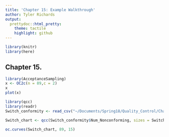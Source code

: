 ```yaml
---
title: 'Chapter 15: Example Walkthrough'
author: Tyler Richards
output:
  prettydoc::html_pretty:
    theme: tactile
    highlight: github
---
```



```r
library(knitr)
library(here)
```

## Chapter 15.

```r
library(AcceptanceSampling)
x <- OC2c(n = 89,c = 2)
x
plot(x)

library(qcc)
library(readr)
Switch_conformity <- read_csv("~/Documents/Spring18/Quality_Control/Chapter_7/Switch_conformity.csv")

Switch_chart <- qcc(Switch_conformity$Num_Nonconforming, sizes = Switch_conformity$Size, type = 'p')

oc.curves(Switch_chart, 89, 15)

```

